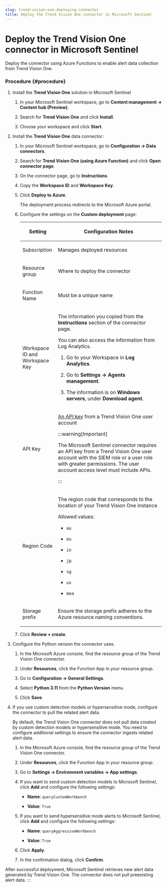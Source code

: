 ```yaml
---
slug: trend-vision-one-deploying-connector
title: Deploy the Trend Vision One connector in Microsoft Sentinel
---
```

# Deploy the Trend Vision One connector in Microsoft Sentinel

Deploy the connector using Azure Functions to enable alert data collection from Trend Vision One.

### Procedure {#procedure}

1.  Install the **Trend Vision One** solution in Microsoft Sentinel

    1.  In your Microsoft Sentinel workspace, go to **Content management → Content hub (Preview)**.

    2.  Search for **Trend Vision One** and click **Install**.

    3.  Choose your workspace and click **Start**.

2.  Install the **Trend Vision One** data connector:

    1.  In your Microsoft Sentinel workspace, go to **Configuration → Data connectors**.

    2.  Search for **Trend Vision One (using Azure Function)** and click **Open connector page**.

    3.  On the connector page, go to **Instructions**.

    4.  Copy the **Workspace ID** and **Workspace Key**.

    5.  Click **Deploy to Azure**.

        The deployment process redirects to the Microsoft Azure portal.

    6.  Configure the settings on the **Custom deployment** page:

        <table>
        <colgroup>
        <col style="width: 25%" />
        <col style="width: 75%" />
        </colgroup>
        <thead>
        <tr>
        <th><p>Setting</p></th>
        <th><p>Configuration Notes</p></th>
        </tr>
        </thead>
        <tbody>
        <tr>
        <td><p>Subscription</p></td>
        <td><p>Manages deployed resources</p></td>
        </tr>
        <tr>
        <td><p>Resource group</p></td>
        <td><p>Where to deploy the connector</p></td>
        </tr>
        <tr>
        <td><p>Function Name</p></td>
        <td><p>Must be a unique name</p></td>
        </tr>
        <tr>
        <td><p>Workspace ID and Workspace Key</p></td>
        <td><p>The information you copied from the <strong>Instructions</strong> section of the connector page.</p>
        <p>You can also access the information from Log Analytics.</p>
        <ol>
        <li><p>Go to your Workspace in <strong>Log Analytics</strong>.</p></li>
        <li><p>Go to <strong>Settings → Agents management</strong>.</p></li>
        <li><p>The information is on <strong>Windows servers</strong>, under <strong>Download agent</strong>.</p></li>
        </ol></td>
        </tr>
        <tr>
        <td><p>API Key</p></td>
        <td><p><a href="trend-vision-one-api-keys-third-party-apps">An API key</a> from a Trend Vision One user account</p>


        :::warning[Important]

        <p>The Microsoft Sentinel connector requires an API key from a Trend Vision One user account with the SIEM role or a user role with greater permissions. The user account access level must include APIs.</p>


        :::

        </td>
        </tr>
        <tr>
        <td><p>Region Code</p></td>
        <td><p>The region code that corresponds to the location of your Trend Vision One instance</p>
        <p>Allowed values:</p>
        <ul>
        <li><p><code>au</code></p></li>
        <li><p><code>eu</code></p></li>
        <li><p><code>in</code></p></li>
        <li><p><code>jp</code></p></li>
        <li><p><code>sg</code></p></li>
        <li><p><code>us</code></p></li>
        <li><p><code>mea</code></p></li>
        </ul></td>
        </tr>
        <tr>
        <td><p>Storage prefix</p></td>
        <td><p>Ensure the storage prefix adheres to the Azure resource naming conventions.</p></td>
        </tr>
        </tbody>
        </table>

    7.  Click **Review + create**.

3.  Configure the Python version the connector uses.

    1.  In the Microsoft Azure console, find the resource group of the Trend Vision One connector.

    2.  Under **Resources**, click the Function App in your resource group.

    3.  Go to **Configuration → General Settings**.

    4.  Select **Python 3.11** from the **Python Version** menu.

    5.  Click **Save**.

4.  If you use custom detection models or hypersensitive mode, configure the connector to pull the related alert data.

    By default, the Trend Vision One connector does not pull data created by custom detection models or hypersensitive mode. You need to configure additional settings to ensure the connector ingests related alert data.

    1.  In the Microsoft Azure console, find the resource group of the Trend Vision One connector.

    2.  Under **Resources**, click the Function App in your resource group.

    3.  Go to **Settings → Environment variables → App settings**.

    4.  If you want to send custom detection models to Microsoft Sentinel, click **Add** and configure the following settings:

        - **Name**: `queryCustomWorkbench`

        - **Value**: `True`

    5.  If you want to send hypersensitive mode alerts to Microsoft Sentinel, click **Add** and configure the following settings:

        - **Name**: `queryAggressiveWorkbench`

        - **Value**: `True`

    6.  Click **Apply**.

    7.  In the confirmation dialog, click **Confirm**.

After successful deployment, Microsoft Sentinel retrieves new alert data generated by Trend Vision One. The connector does not pull preexisting alert data.
:::
